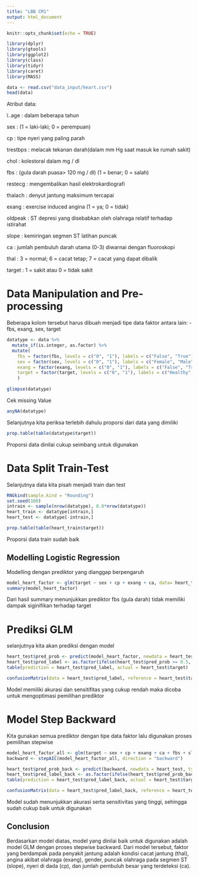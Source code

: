 ---
title: "LBB CM1"
output: html_document
---

```{r setup, include=FALSE}
knitr::opts_chunk$set(echo = TRUE)
```

```{r}
library(dplyr)
library(gtools)
library(ggplot2)
library(class)
library(tidyr)
library(caret)
library(MASS)
```



```{r}
data <- read.csv("data_input/heart.csv")
head(data)
```
Atribut data:

ï..age : dalam beberapa tahun

sex : (1 = laki-laki; 0 = perempuan)

cp : tipe nyeri yang paling parah

trestbps : melacak tekanan darah(dalam mm Hg saat masuk ke rumah sakit)

chol : kolestoral dalam mg / dl

fbs : (gula darah puasa> 120 mg / dl) (1 = benar; 0 = salah)

restecg : mengembalikan hasil elektrokardiografi

thalach : denyut jantung maksimum tercapai

exang : exercise induced angina (1 = ya; 0 = tidak)

oldpeak : ST depresi yang disebabkan oleh olahraga relatif terhadap istirahat

slope : kemiringan segmen ST latihan puncak

ca : jumlah pembuluh darah utama (0-3) diwarnai dengan fluoroskopi

thal : 3 = normal; 6 = cacat tetap; 7 = cacat yang dapat dibalik

target : 1 = sakit atau 0 = tidak sakit


# Data Manipulation and Pre-processing

Beberapa kolom tersebut harus dibuah menjadi tipe data faktor antara lain: 
- fbs, exang, sex, target

```{r}
datatype <- data %>% 
  mutate_if(is.integer, as.factor) %>% 
  mutate(
    fbs = factor(fbs, levels = c("0", "1"), labels = c("False", "True")),
    sex = factor(sex, levels = c("0", "1"), labels = c("Female", "Male")),
    exang = factor(exang, levels = c("0", "1"), labels = c("False", "True")),
    target = factor(target, levels = c("0", "1"), labels = c("Healthy", "Ill"))
    )
    
glimpse(datatype)
```
Cek missing Value

```{r}
anyNA(datatype)
```

Selanjutnya kita periksa terlebih dahulu proporsi dari data yang dimiliki 
```{r}
prop.table(table(datatype$target))
```
Proporsi data dinilai cukup seimbang untuk digunakan 

# Data Split Train-Test

Selanjutnya data kita pisah menjadi train dan test 

```{r}
RNGkind(sample.kind = "Rounding")
set.seed(100)
intrain <- sample(nrow(datatype), 0.8*nrow(datatype))
heart_train <- datatype[intrain,]
heart_test <- datatype[-intrain,]
```
```{r}
prop.table(table(heart_train$target))
```
Proporsi data train sudah baik 


## Modelling Logistic Regression

Modelling dengan prediktor yang dianggap berpengaruh

```{r}
model_heart_factor <- glm(target ~ sex + cp + exang + ca, data= heart_train, family = "binomial")
summary(model_heart_factor)
```
Dari hasil summary menunjukkan prediktor fbs (gula darah) tidak memiliki dampak siginifikan terhadap target

# Prediksi GLM 

selanjutnya kita akan prediksi dengan model 

```{r}
heart_test$pred_prob <- predict(model_heart_factor, newdata = heart_test, type = "response")
heart_test$pred_label <- as.factor(ifelse(heart_test$pred_prob >= 0.5, "Ill", "Healthy"))
table(prediction = heart_test$pred_label, actual = heart_test$target)
```
```{r}
confusionMatrix(data = heart_test$pred_label, reference = heart_test$target, positive = "Ill")
```
Model memiliki akurasi dan sensitifitas yang cukup rendah maka dicoba untuk mengoptimasi pemilihan prediktor 

# Model Step Backward

Kita gunakan semua prediktor dengan tipe data faktor lalu digunakan proses pemilihan stepwise

```{r}
model_heart_factor_all <- glm(target ~ sex + cp + exang + ca + fbs + slope + thal, data= heart_train, family = "binomial")
backward <- stepAIC(model_heart_factor_all, direction = "backward")
```

```{r}
heart_test$pred_prob_back <- predict(backward, newdata = heart_test, type = "response")
heart_test$pred_label_back <- as.factor(ifelse(heart_test$pred_prob_back >= 0.5, "Ill", "Healthy"))
table(prediction = heart_test$pred_label_back, actual = heart_test$target)
```
```{r}
confusionMatrix(data = heart_test$pred_label_back, reference = heart_test$target, positive = "Ill")
```
Model sudah menunjukkan akurasi serta sensitivitas yang tinggi, sehingga sudah cukup baik untuk digunakan

## Conclusion

Berdasarkan model diatas, model yang dinilai baik untuk digunakan adalah model GLM dengan proses stepwise backward. Dari model tersebut, faktor yang berdampak pada penyakit jantung adalah kondisi cacat jantung (thal), angina akibat olahraga (exang), gender, puncak olahraga pada segmen ST (slope), nyeri di dada (cp), dan jumlah pembuluh besar yang terdeteksi (ca).



